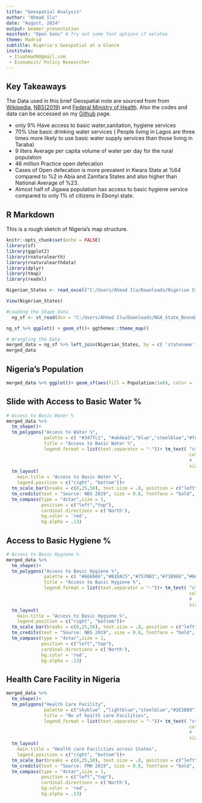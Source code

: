 ```yaml
---
title: "Geospatial Analysis"
author: "Ahmad Ilu"
date: "August, 2024"
output: beamer_presentation
mainfont: "Open Sans" # Try out some font options if xelatex
theme: Madrid
subtitle: Nigeria's Geospatial at a Glance
institute:
 - Iluahmad9@gmail.com
 - Economist/ Policy Researcher
---
```

## Key Takeaways
The Data used in this brief Geospatial note are sourced from from [Wikipedia](https://en.wikipedia.org/wiki/States_of_Nigeria), [NBS(2019)](file:///C:/Users/Ahmad%20Ilu/Downloads/2019%20WASH%20NORM%20SURVEY%20FINDINGS%20-%20INFOGRAPHIC%20SUMMARY.pdf) and [Federal Ministry of Health](https://hfr.health.gov.ng/statistics/tables). Also the codes and data can be accessed on my [Github](https://github.com/Iluahmad/Academic-Profile) page.

-   only 9% Have access to basic water,sanitation, hygiene services
-   70% Use basic drinking water services ( People living in Lagos are three times more likely to use basic water supply services than those living in Taraba)
- 9 liters Average per capita volume of water per day for the rural population
-   46 million  Practice open defecation
- Cases of Open defecation is more prevalent in Kwara State at $\%64$ compared to $\%2$ in Abia and Zamfara States and also higher than National Average of $\%23$.
- Almost half of Jigawa population has access to basic hygiene service compared to only 1% of citizens in Ebonyi state.

## R Markdown
This is a rough sketch of Nigeria's map structure.
```r
knitr::opts_chunk$set(echo = FALSE)
library(sf)
library(ggplot2)
library(rnaturalearth)
library(rnaturalearthdata)
library(dplyr)
library(tmap)
library(readxl)
```

```r
Nigerian_States <- read_excel("C:/Users/Ahmad Ilu/Downloads/Nigerian States.xlsx", sheet = "Sheet1")
```

```r
View(Nigerian_States)
```

```r
#Loading the Shape Data
  ng_sf <- st_read(dsn = "C:/Users/Ahmad Ilu/Downloads/NGA_State_Boundaries_V2_-8623244326519598647/grid3_nga_boundary_vaccstates.shp")
```

```r
ng_sf %>% ggplot() + geom_sf()+ ggthemes::theme_map()
```
```r
# Wrangling the Data
merged_data = ng_sf %>% left_join(Nigerian_States, by = c( 'statename'))
merged_data 
```

## Nigeria's Population
```r
merged_data %>% ggplot()+ geom_sf(aes(fill = Population/1e6), color = 'white', lwd = 0.3)+ labs(title ="Nigerian Geospatial", fill = "Population\n(millions)")+ scale_colour_viridis_d() + ggthemes::theme_map()+ theme(legend.position = 'top', legend.title = element_text(face = "bold"), plot.title = element_text(size = 50,color = "steelblue", hjust = 0.5, face = "bold" ) )

```

## Slide with Access to Basic Water %
```r
# Access to Basic Water %
merged_data %>% 
  tm_shape()+
  tm_polygons("Access to Water %", 
              palette = c( "#347fc1", "#abdea3","blue","steelblue","#feaf62"), 
              title = "Access to Basic Water %",
              legend.format = list(text.separator = "-"))+ tm_text( "statename", 
                                                                    col = "black",
                                                                    #          auto.placement = TRUE,
                                                                    size = .5)+
  tm_layout(
    main.title = "Access to Basic Water %",
    legend.position = c("right", "bottom"))+
  tm_scale_bar(breaks = c(0,25,50), text.size = .8, position = c("left","bottom"))+
  tm_credits(text = "Source: NBS 2019", size = 0.6, fontface = "bold", position = c("right","top"))+
  tm_compass(type = "4star",size = 1,
             position = c("left","top"), 
             cardinal.directions = c('North'),
             bg.color = 'red',
             bg.alpha = .13)

```

## Access to Basic Hygiene %
```r
# Access to Basic Hygiene %
merged_data %>% 
  tm_shape()+
  tm_polygons("Access to Basic Hygiene %", 
              palette = c( "#666666","#B1DAC5","#7570B3","#71B966","#66A61E" ), 
              title = "Access to Basic Hygiene %",
              legend.format = list(text.separator = "-"))+ tm_text( "statename", 
                                                                    col = "black",
                                                                    #          auto.placement = TRUE,
                                                                    size = .5)+
  tm_layout(
    main.title = "Access to Basic Hygiene %",
    legend.position = c("right", "bottom"))+
  tm_scale_bar(breaks = c(0,25,50), text.size = .8, position = c("left","bottom"))+
  tm_credits(text = "Source: NBS 2019", size = 0.6, fontface = "bold", position = c("right","top"))+
  tm_compass(type = "4star",size = 1,
             position = c("left","top"), 
             cardinal.directions = c('North'),
             bg.color = 'red',
             bg.alpha = .13)
```


## Health Care Facility in Nigeria

```r
merged_data %>% 
  tm_shape()+
  tm_polygons("Health Care Facility", 
              palette = c("skyblue" ,"lightblue","steelblue","#2E5B88","#1B9E77" ), 
              title = "No of health care Facilities",
              legend.format = list(text.separator = "-"))+ tm_text( "statename", 
                                                                    col = "black",
                                                                    #          auto.placement = TRUE,
                                                                    size = .5)+
  tm_layout(
    main.title = "Health care Facilities across States",
    legend.position = c("right", "bottom"))+
  tm_scale_bar(breaks = c(0,25,50), text.size = .8, position = c("left","bottom"))+
  tm_credits(text = "Source: FMH 2019", size = 0.6, fontface = "bold", position = c("right","top"))+
  tm_compass(type = "4star",size = 1,
             position = c("left","top"), 
             cardinal.directions = c('North'),
             bg.color = 'red',
             bg.alpha = .13)
```

